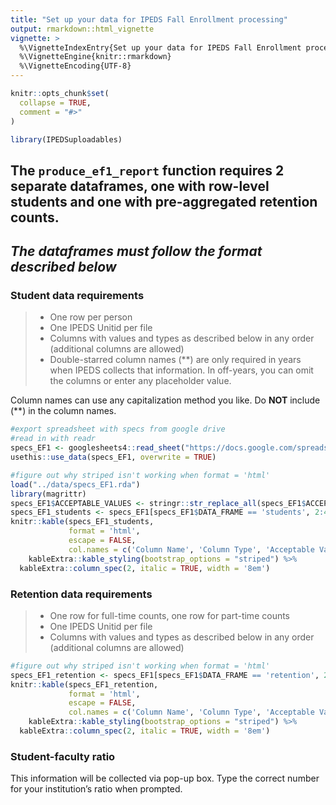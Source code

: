 ```yaml
---
title: "Set up your data for IPEDS Fall Enrollment processing"
output: rmarkdown::html_vignette
vignette: >
  %\VignetteIndexEntry{Set up your data for IPEDS Fall Enrollment processing}
  %\VignetteEngine{knitr::rmarkdown}
  %\VignetteEncoding{UTF-8}
---
```


```r
knitr::opts_chunk$set(
  collapse = TRUE,
  comment = "#>"
)
```

```r
library(IPEDSuploadables)
```

## The `produce_ef1_report` function requires 2 separate dataframes, one with row-level students and one with pre-aggregated retention counts.  
## *The dataframes must follow the format described below*



### Student data requirements

>
* One row per person
* One IPEDS Unitid per file
* Columns with values and types as described below in any order (additional columns are allowed)
* Double-starred column names (**) are only required in years when IPEDS collects that information. In off-years, you can omit the columns or enter any placeholder value. 

Column names can use any capitalization method you like. Do **NOT** include (**) in the column names.


```r
#export spreadsheet with specs from google drive
#read in with readr
specs_EF1 <- googlesheets4::read_sheet("https://docs.google.com/spreadsheets/d/1XVcGKtrAwsgKRYvqrbzO13-w8_u3IB2oYft-F5Psxx4/edit", sheet = 1)
usethis::use_data(specs_EF1, overwrite = TRUE)
```

```r
#figure out why striped isn't working when format = 'html'
load("../data/specs_EF1.rda")
library(magrittr)
specs_EF1$ACCEPTABLE_VALUES <- stringr::str_replace_all(specs_EF1$ACCEPTABLE_VALUES, pattern = "\\n", replacement = "<br>")
specs_EF1_students <- specs_EF1[specs_EF1$DATA_FRAME == 'students', 2:4]
knitr::kable(specs_EF1_students,
             format = 'html',
             escape = FALSE,
             col.names = c('Column Name', 'Column Type', 'Acceptable Value - Definition')) %>%
    kableExtra::kable_styling(bootstrap_options = "striped") %>%
  kableExtra::column_spec(2, italic = TRUE, width = '8em')

```



### Retention data requirements 

>
* One row for full-time counts, one row for part-time counts
* One IPEDS Unitid per file
* Columns with values and types as described below in any order (additional columns are allowed)


```r
#figure out why striped isn't working when format = 'html'
specs_EF1_retention <- specs_EF1[specs_EF1$DATA_FRAME == 'retention', 2:4]
knitr::kable(specs_EF1_retention,
             format = 'html',
             escape = FALSE,
             col.names = c('Column Name', 'Column Type', 'Acceptable Value - Definition')) %>%
    kableExtra::kable_styling(bootstrap_options = "striped") %>%
  kableExtra::column_spec(2, italic = TRUE, width = '8em')

```

### Student-faculty ratio

This information will be collected via pop-up box. Type the correct number for your institution's ratio when prompted.

